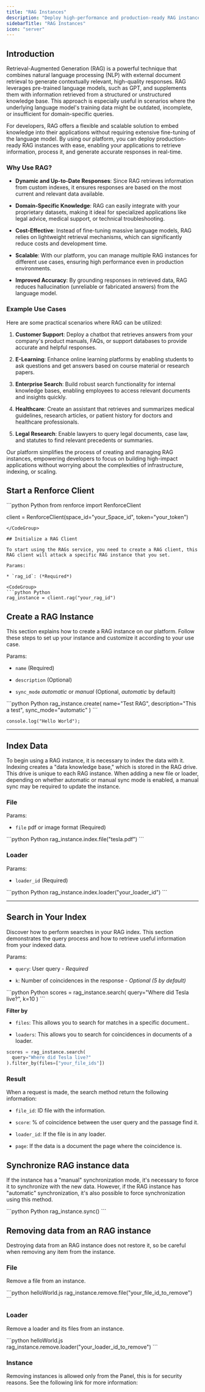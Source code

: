 ```yaml
---
title: "RAG Instances"
description: "Deploy high-performance and production-ready RAG instances."
sidebarTitle: "RAG Instances"
icon: "server"
---
```


## Introduction

Retrieval-Augmented Generation (RAG) is a powerful technique that combines natural language processing (NLP) with external document retrieval to generate contextually relevant, high-quality responses. RAG leverages pre-trained language models, such as GPT, and supplements them with information retrieved from a structured or unstructured knowledge base. This approach is especially useful in scenarios where the underlying language model's training data might be outdated, incomplete, or insufficient for domain-specific queries.

For developers, RAG offers a flexible and scalable solution to embed knowledge into their applications without requiring extensive fine-tuning of the language model. By using our platform, you can deploy production-ready RAG instances with ease, enabling your applications to retrieve information, process it, and generate accurate responses in real-time.

### Why Use RAG?

* **Dynamic and Up-to-Date Responses**: Since RAG retrieves information from custom indexes, it ensures responses are based on the most current and relevant data available.

* **Domain-Specific Knowledge**: RAG can easily integrate with your proprietary datasets, making it ideal for specialized applications like legal advice, medical support, or technical troubleshooting.

* **Cost-Effective**: Instead of fine-tuning massive language models, RAG relies on lightweight retrieval mechanisms, which can significantly reduce costs and development time.

* **Scalable**: With our platform, you can manage multiple RAG instances for different use cases, ensuring high performance even in production environments.

* **Improved Accuracy**: By grounding responses in retrieved data, RAG reduces hallucination (unreliable or fabricated answers) from the language model.

### Example Use Cases

Here are some practical scenarios where RAG can be utilized:

1. **Customer Support**: Deploy a chatbot that retrieves answers from your company's product manuals, FAQs, or support databases to provide accurate and helpful responses.

2. **E-Learning**: Enhance online learning platforms by enabling students to ask questions and get answers based on course material or research papers.

3. **Enterprise Search**: Build robust search functionality for internal knowledge bases, enabling employees to access relevant documents and insights quickly.

4. **Healthcare**: Create an assistant that retrieves and summarizes medical guidelines, research articles, or patient history for doctors and healthcare professionals.

5. **Legal Research**: Enable lawyers to query legal documents, case law, and statutes to find relevant precedents or summaries.

Our platform simplifies the process of creating and managing RAG instances, empowering developers to focus on building high-impact applications without worrying about the complexities of infrastructure, indexing, or scaling.

## Start a Renforce Client

<CodeGroup>
  ```python Python
  from renforce import RenforceClient

  client = RenforceClient(space_id="your_Space_id", token="your_token")
  ```
</CodeGroup>

## Initialize a RAG Client

To start using the RAGs service, you need to create a RAG client, this RAG client will attack a specific RAG instance that you set.

Params:

* `rag_id`: (*Required*)

<CodeGroup>
  ```python Python
  rag_instance = client.rag("your_rag_id")
  ```
</CodeGroup>

## Create a RAG Instance

This section explains how to create a RAG instance on our platform. Follow these steps to set up your instance and customize it according to your use case.

Params:

* `name` (Required)

* `description` (Optional)

* `sync_mode` *automatic* or *manual* (Optional, *automatic* by default)

<CodeGroup>
  ```python Python
  rag_instance.create(
    name="Test RAG",
    description="This a test", 
    sync_mode="automatic"
  )
  ```

  ```
  console.log("Hello World");
  ```
</CodeGroup>

***

## Index Data

To begin using a RAG instance, it is necessary to index the data with it. Indexing creates a "data knowledge base," which is stored in the RAG drive. This drive is unique to each RAG instance.
When adding a new file or loader, depending on whether automatic or manual sync mode is enabled, a manual sync may be required to update the instance.

### File

Params:

* `file` pdf or image format (Required)

<CodeGroup>
  ```python Python
  rag_instance.index.file("tesla.pdf")
  ```
</CodeGroup>

### Loader

Params:

* `loader_id` (Required)

<CodeGroup>
  ```python Python
  rag_instance.index.loader("your_loader_id")
  ```
</CodeGroup>

***

## Search in Your Index

Discover how to perform searches in your RAG index. This section demonstrates the query process and how to retrieve useful information from your indexed data.

Params:

* `query`: User query - *Required*

* `k`: Number of coincidences in the response - *Optional (5 by default)*

<CodeGroup>
  ```python Python
  scores = rag_instance.search(
    query="Where did Tesla live?",
    k=10
  )
  ```
</CodeGroup>

**Filter by**

* `files`: This allows you to search for matches in a specific document..

* `loaders`: This allows you to search for coincidences in documents of a loader.

```python Python
scores = rag_instance.search(
  query="Where did Tesla live?"
).filter_by(files=["your_file_ids"])
```

### Result

When a request is made, the search method return the following information:

* `file_id`: ID file with the information.

* `score`: % of coincidence between the user query and the passage find it.&#x20;

* `loader_id`: If the file is in any loader.&#x20;

* `page`: If the data is a document the page where the coincidence is.

## Synchronize RAG instance data

If the instance has a "manual" synchronization mode, it's necessary to force it to synchronize with the new data. However, if the RAG instance has "automatic" synchronization, it's also possible to force synchronization using this method.

<CodeGroup>
  ```python Python
  rag_instance.sync()
  ```
</CodeGroup>

## Removing data from an RAG instance

Destroying data from an RAG instance does not restore it, so be careful when removing any item from the instance.

### **File**

Remove a file from an instance.

<CodeGroup>
  ```python helloWorld.js
  rag_instance.remove.file("your_file_id_to_remove")
  ```
</CodeGroup>

### Loader

Remove a loader and its files from an instance.

<CodeGroup>
  ```python helloWorld.js
  rag_instance.remove.loader("your_loader_id_to_remove")
  ```
</CodeGroup>

### Instance

Removing instances is allowed only from the Panel, this is for security reasons. See the following link for more information: